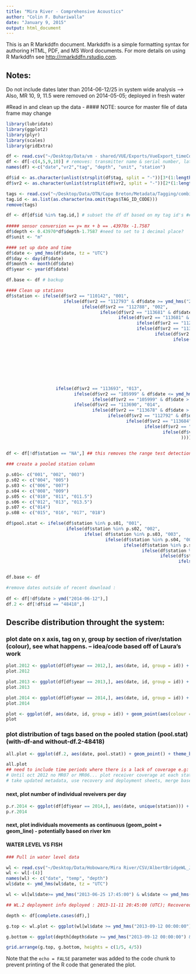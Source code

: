 ```yaml
---
title: "Mira River - Comprehensive Acoustics"
author: "Colin F. Buhariwalla"
date: "January 9, 2015"
output: html_document
---
```

This is an R Markddfn document. Markddfn is a simple formatting syntax for authoring HTML, PDF, and MS Word documents. For more details on using R Markddfn see <http://rmarkddfn.rstudio.com>.

## Notes:
Do not include dates later than 2014-06-12/25 in system wide analysis ---> Also, MR 10, 9, 11.5 were removed on 2014-05-05; deployed in fresh water

#Read in and clean up the data - #### NOTE: source for master file of data frame may change 
```r

library(lubridate)
library(ggplot2)
library(plyr)
library(scales)
library(gridExtra)

df <- read.csv("~/Desktop/Data/vm - shared/VUE/Exports/VueExport_timeCorrectedDB_2014-09-25.csv", stringsAsFactors = FALSE, header = TRUE, dec = ".")
df <- df[-c(4,5,9,10)] # removes: transmitter name & serial number, lattitude, longitude
names(df) <-c("date","vr2","tag", "depth", "unit", "station")

df$id <- as.character(unlist(strsplit(df$tag, split = "-"))[3*(1:length(df$tag))]) # seperate tags into id's ### MAYBE REMOVE THE FACTOR LEVEL HERE AND ADD IT SOMEWHERE ELSE.. WHEN I DELETE ALL THE EXTRANEOUS TAGS
df$vr2 <- as.character(unlist(strsplit(df$vr2, split = "-"))[2*(1:length(df$vr2))]) # seperate vr2s to sn

tags <- read.csv("~/Desktop/Data/OTN/Cape Breton/Metadata/Tagging/combined/BSB_tagging.csv", stringsAsFactors = FALSE, skip = 4, header = TRUE, sep = ",", dec = "." )# create a list of tags from a csv file
tag.id <- as.list(as.character(na.omit(tags$TAG_ID_CODE)))
remove(tags)

df <- df[df$id %in% tag.id,] # subset the df df based on my tag id's ## eliminated 2144 detections
  
##### sensor conversion == y= mx + b == .43970x -1.7587
df$depth <- 0.43970*df$depth-1.7587 #need to set to 1 decimal place? 
df$unit <- "m"

#### set up date and time
df$date <- ymd_hms(df$date, tz = "UTC")
df$day <- day(df$date)
df$month <- month(df$date)
df$year <- year(df$date)

df.base <- df # backup

#### Clean up stations 
df$station <- ifelse(df$vr2 == "110142", "001",
                      ifelse(df$vr2 == "112793" & df$date >= ymd_hms("2014-05-07 23:43:46"), "001",
                             ifelse(df$vr2 == "112788", "002", 
                                    ifelse(df$vr2 == "113681" & df$date <= ymd_hms("2013-07-31 00:00:00"), "003",
                                           ifelse(df$vr2 == "113681" & df$date >= ymd_hms("2013-08-01 23:20:00"), "004",
                                                  ifelse(df$vr2 == "112789" & df$date <= "2013-07-23 18:15:00", "004",
                                                  ifelse(df$vr2 == "113678" & df$date < ymd_hms("2014-05-08 19:30:00"), "005",
                                                         ifelse(df$vr2 == "105998" & df$date < ymd_hms("2013-11-09 20:52:00"), "006",
                                                                ifelse(df$vr2 == "112794", "007",
                                                                       ifelse(df$vr2 == "112790", "008",
                                                                              ifelse(df$vr2 == "112793" & df$date < ymd_hms("2014-05-07 23:40:00"), "009",
                                                                                     ifelse(df$vr2 == "112792" & df$date < ymd_hms("2014-05-08 20:00:00"), "010",
                                                                                            ifelse(df$vr2 == "113682", "011",
                                                                                                   ifelse(df$vr2 == "112791" & df$date < ymd_hms("2013-05-19 11:10:00"), "011.5",
                                                                                                          ifelse(df$vr2 == "112791" & df$date > ymd_hms("2013-06-12 20:57:00"), "011.5",
                                                                                                                ifelse(df$vr2 == "113684" & df$date < ymd_hms("2014-05-08 20:30:00"), "012",
                                                                                                                       ifelse(df$vr2 == "105998" & df$date >= ymd_hms("2013-11-09 20:52:00"), "011.5",
                   ifelse(df$vr2 == "113693", "013",
                          ifelse(df$vr2 == "105999" & df$date <= ymd_hms("2013-07-23 18:03:00"), "013.5",
                                 ifelse(df$vr2 == "105999" & df$date > ymd_hms("2013-07-23 18:03:00"), "NA",
                          ifelse(df$vr2 == "113690", "014",
                                 ifelse(df$vr2 == "113678" & df$date > ymd_hms("2014-05-08 19:30:00"), "015",
                                       ifelse(df$vr2 == "112792" & df$date > ymd_hms("2014-05-08 20:00:00"), "016",
                                              ifelse(df$vr2 == "113684" & df$date > ymd_hms("2014-05-08 20:30:00"), "017",
                                                     ifelse(df$vr2 == "112791" & df$date >= ymd_hms("2013-05-19 11:20:00") & df$date <= ymd_hms("2013-06-12 20:50:00"), "018",
                                                            ifelse(df$vr2 == "105998" & ymd_hms("2013-06-01 03:50:00") >= df$date & df$date < ymd_hms("2013-06-12 21:20:00"), "019", "ERROR"
                                                                   ))))))))))))))))))))))))))                  
                                                                                       

df <- df[!df$station == "NA",] ## this removes the range test detections out of the mix (used tag 33162 during range test)

### create a pooled station column

p.s01<- c("001", "002", "003")
p.s02 <- c("004", "005")
p.s03 <- c("006", "007")
p.s04 <- c("008", "009")
p.s05 <- c("010", "011", "011.5")
p.s06 <- c("012", "013", "013.5")
p.s07 <- c("014")
p.s08 <- c("015", "016", "017", "018")

df$pool.stat <- ifelse(df$station %in% p.s01, "001",
                       ifelse(df$station %in% p.s02, "002",
                              ifelse( df$station %in% p.s03, "003",
                                      ifelse(df$station %in% p.s04, "004",
                                             ifelse(df$station %in% p.s05, "005",
                                                    ifelse(df$station %in% p.s06, "006",
                                                           ifelse(df$station %in% p.s07, "007",
                                                                  ifelse(df$station %in% p.s08, "008", "ERROR"))))))))


df.base <- df

#remove dates outside of recent download : 
  
df <- df[!df$date > ymd("2014-06-12"),]
df.2 <- df[!df$id == "48418",]
```

## Describe distribution throught the system: 
### plot date on x axis, tag on y, group by section of river/station (colour), see what happens. -- idea/code based off of Laura's work
```r
plot.2012 <- ggplot(df[df$year == 2012,], aes(date, id, group = id)) + geom_point(aes(colour = station), size = 4) 
plot.2012

plot.2013 <- ggplot(df[df$year == 2013,], aes(date, id, group = id)) + geom_point(aes(colour = station), size = 4) 
plot.2013

plot.2014 <- ggplot(df[df$year == 2014,], aes(date, id, group = id)) + geom_point(aes(shape = pool.stat), size = 4) ## ugly - too many symbols
plot.2014

plot <- ggplot(df, aes(date, id, group = id)) + geom_point(aes(colour = station), size = 4) 
plot
```

### plot distribution of tags based on the pooled station (pool.stat) (with-df-and without-df.2-48418)

```r
all.plot <- ggplot(df.2, aes(date, pool.stat)) + geom_point() + theme_bw() + scale_x_datetime(breaks = "2 months", labels=date_format("%b")) + facet_wrap(~year, scale = "free_x")

all.plot
## need to include time periods where there is a lack of coverage e.g: 
# Until oct 2012 no MR07 or MR06... plot receiver coverage at each station
# take updated metadata, use recovery and deployment sheets, merge based on id variable (consecutive deployments and stations), plot detection coverage 

```


#### next, plot number of individual reveivers per day 
```r
p.r.2014 <- ggplot(df[df$year == 2014,], aes(date, unique(station))) + geom_bar()
p.r.2014
```

#### next, plot individuals movements as continuous (geom_point + geom_line) - potentially based on river km 

#### WATER LEVEL VS FISH####

```r
### Pull in water level data

wl <- read.csv("~/Desktop/Data/Hoboware/Mira River/CSV/AlbertBridgeWL_Jun2013_Nov2013.csv", stringsAsFactors = FALSE, header = TRUE)
wl <- wl[-(4)]
names(wl) <- c("date", "temp", "depth")
wl$date <- ymd_hms(wl$date, tz = "UTC")

wl <- wl[wl$date>= ymd_hms("2013-06-25 17:45:00") & wl$date <= ymd_hms("2013-11-10 21:19:00"),]

## WL.2 deployment info deployed : 2013-11-11 20:45:00 (UTC); Recovered: 

```


```r
depth <- df[complete.cases(df),]

g.top <- wl.plot <- ggplot(wl[wl$date >= ymd_hms("2013-09-12 00:00:00") & wl$date < ymd_hms("2013-09-14 00:00:00"),], aes(date, depth)) + geom_line() + theme_bw()

g.bottom <- ggplot(depth[depth$date >= ymd_hms("2013-09-12 00:00:00") & depth$date < ymd_hms("2013-09-14 00:00:00"),], aes(date, depth, group = id)) + geom_point() + facet_grid(id~., scale = "free_x") + scale_x_datetime(breaks = "2 hours", labels = date_format("%H")) + geom_line() 

grid.arrange(g.top, g.bottom, heights = c(1/5, 4/5))
```

Note that the `echo = FALSE` parameter was added to the code chunk to prevent printing of the R code that generated the plot.
